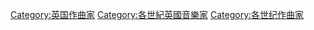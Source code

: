 [[Category:英国作曲家|Category:英国作曲家]]
[[Category:各世紀英國音樂家|Category:各世紀英國音樂家]]
[[Category:各世纪作曲家|Category:各世纪作曲家]]